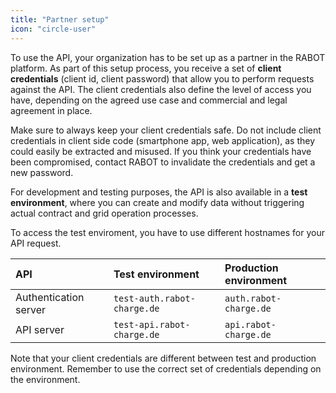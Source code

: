 ```yaml
---
title: "Partner setup"
icon: "circle-user"
---
```


To use the API, your organization has to be set up as a partner in the RABOT platform. As part of this setup process, you receive a set of **client credentials** (client id, client password) that allow you to perform requests against the API. The client credentials also define the level of access you have, depending on the agreed use case and commercial and legal agreement in place.

<Warning>
  Make sure to always keep your client credentials safe. Do not include client credentials in client side code (smartphone app, web application), as they could easily be extracted and misused. If you think your credentials have been compromised, contact RABOT to invalidate the credentials and get a new password.
</Warning>

For development and testing purposes, the API is also available in a **test environment**, where you can create and modify data without triggering actual contract and grid operation processes.

To access the test enviroment, you have to use different hostnames for your API request.

| API                   | Test environment            | Production environment |
| :-------------------- | :-------------------------- | :--------------------- |
| Authentication server | `test-auth.rabot-charge.de` | `auth.rabot-charge.de` |
| API server            | `test-api.rabot-charge.de`  | `api.rabot-charge.de`  |

Note that your client credentials are different between test and production environment. Remember to use the correct set of credentials depending on the environment. 